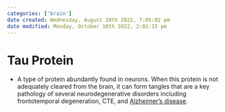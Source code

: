 ```yaml
---
categories: ['brain']
date created: Wednesday, August 10th 2022, 7:05:02 pm
date modified: Monday, October 10th 2022, 2:02:15 pm
---
```


# Tau Protein
- A type of protein abundantly found in neurons. When this protein is not adequately cleared from the brain, it can form tangles that are a key pathology of several neurodegenerative disorders including frontotemporal degeneration, CTE, and [Alzheimer’s disease](Alzheimer’s%20Disease.qmd).



